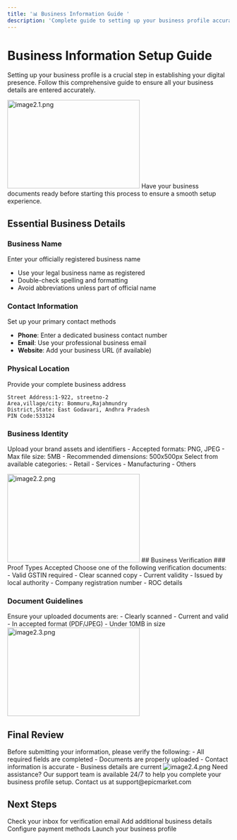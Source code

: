 ```yaml
---
title: '📊 Business Information Guide '
description: 'Complete guide to setting up your business profile accurately'
---
```


# Business Information Setup Guide

Setting up your business profile is a crucial step in establishing your digital presence. Follow this comprehensive guide to ensure all your business details are entered accurately.
  <Frame>
     <img src="/images/images docs/image2.1.png" alt="image2.1.png" 
         width="300"
       height="200" />
   </Frame>
<Note>
  Have your business documents ready before starting this process to ensure a smooth setup experience.
</Note>

## Essential Business Details


  ### Business Name
  Enter your officially registered business name
  - Use your legal business name as registered
  - Double-check spelling and formatting
  - Avoid abbreviations unless part of official name

  ### Contact Information
  Set up your primary contact methods
  - **Phone**: Enter a dedicated business contact number
  - **Email**: Use your professional business email
  - **Website**: Add your business URL (if available)

  ### Physical Location
  Provide your complete business address
  ```text
  Street Address:1-922, streetno-2
  Area,village/city: Bommuru,Rajahmundry
  District,State: East Godavari, Andhra Pradesh
  PIN Code:533124
  ```

  ### Business Identity
  Upload your brand assets and identifiers
  <CardGroup>
    <Card title="Logo Upload" icon="image">
      - Accepted formats: PNG, JPEG
      - Max file size: 5MB
      - Recommended dimensions: 500x500px
    </Card>
    <Card title="Business Category" icon="bars">
      Select from available categories:
      - Retail
      - Services
      - Manufacturing
      - Others
    </Card>
  </CardGroup>

<Frame>
     <img src="/images/images docs/image2.2.png" alt="image2.2.png" 
         width="300"
       height="200" />
   </Frame>
## Business Verification

<Accordion title="Required Documents">
  ### Proof Types Accepted
  Choose one of the following verification documents:

  <CardGroup>
    <Card title="GST Certificate" icon="file">
      - Valid GSTIN required
      - Clear scanned copy
    </Card>
    <Card title="Trade License" icon="id-card">
      - Current validity
      - Issued by local authority
    </Card>
    <Card title="Incorporation Certificate" icon="building">
      - Company registration number
      - ROC details
    </Card>
  </CardGroup>

  ### Document Guidelines
  <Warning>
    Ensure your uploaded documents are:
    - Clearly scanned
    - Current and valid
    - In accepted format (PDF/JPEG)
    - Under 10MB in size
  </Warning>
</Accordion>

  <Frame>
     <img src="/images/images docs/image2.3.png" alt="image2.3.png" 
         width="300"
       height="200" />
   </Frame>

## Final Review

<Check>
Before submitting your information,  please verify the following:
- All required fields are completed
- Documents are properly uploaded
- Contact information is accurate
- Business details are current
</Check>
<Frame>
     <img src="/images/images docs/image2.4.png" alt="image2.4.png" 
         />
   </Frame>
<Note>
Need assistance? Our support team is available 24/7 to help you complete your business profile setup.
Contact us at support@epicmarket.com
</Note>

## Next Steps

<CardGroup cols={2}>
  <Card title="Verify Email" icon="envelope">
    Check your inbox for verification email
  </Card>
  
  <Card title="Complete Profile" icon="user">
    Add additional business details
  </Card>
  
  <Card title="Set Up Payments" icon="credit-card">
    Configure payment methods
  </Card>
  
  <Card title="Go Live" icon="rocket">
    Launch your business profile
  </Card>
</CardGroup>